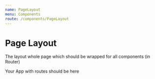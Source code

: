 ```yaml
---
name: PageLayout
menu: Components
route: /components/PageLayout
---
```


# Page Layout
The layout whole page which should be wrapped for all components (in Router)

<PageLayout>
  Your App with routes should be here
</PageLayout>

<PropsTable of={PageLayout} />
